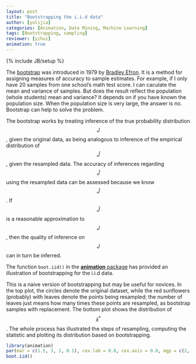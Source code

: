```yaml
---
layout: post
title: "Bootstrapping the i.i.d data"
author: [yulijia]
categories: [Animation, Data Mining, Machine Learning]
tags: [Bootstrapping, sampling]
reviewer: [yihui]
animation: true
---
```

{% include JB/setup %}


The [bootstrap](http://en.wikipedia.org/wiki/Bootstrapping_(statistics)) was introduced in 1979 by
[Bradley Efron](http://www-stat.stanford.edu/~ckirby/brad/). It is a method for assigning measures
of accuracy to sample estimates. For example, if I only have 20 samples from one school's math test
score. I can caculate the mean and variance of samples. But does the result reflect the
population (whole students) mean and variance? It depends on if you have known the population size.
When the population size is very large, the answer is no. Bootstrap can help to solve the problem.

The bootstrap works by treating inference of the true probability distribution $$J$$, given the
original data, as being analogous to inference of the empirical distribution of $$\hat{J}$$, given
the resampled data. The accuracy of inferences regarding $$\hat{J}$$ using the resampled data can
be assessed because we know $$\hat{J}$$. If $$\hat{J}$$ is a reasonable approximation to $$J$$,
then the quality of inference on $$J$$ can in turn be inferred.

The function `boot.iid()` in the [**animation** package](http://yihui.name/animation) has provided
an illustration of bootstrapping for the i.i.d data.


This is a naive version of bootstrapping but may be useful for novices. In the top plot, the
circles denote the original dataset, while the red sunflowers (probably) with leaves denote the
points being resampled; the number of leaves just means how many times these points are resampled,
as bootstrap samples with replacement. The bottom plot shows the distribution of $$\bar{x}^{*}$$.
The whole process has illustrated the steps of resampling, computing the statistic and plotting its
distribution based on bootstrapping.


```r
library(animation)
par(mar = c(1.5, 3, 1, 0.1), cex.lab = 0.8, cex.axis = 0.8, mgp = c(2, 0.5, 0), tcl = -0.3)
boot.iid()
```
